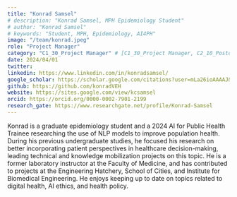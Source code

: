 ```yaml
---
title: "Konrad Samsel"
# description: "Konrad Samsel, MPH Epidemiology Student"
# author: "Konrad Samsel"
# keywords: "Student, MPH, Epidemiology, AI4PH"
image: "/team/konrad.jpeg"
role: "Project Manager" 
category: "C1_30_Project Manager" # [C1_30_Project Manager, C2_10_Postdoctoral Fellow, C2_20_PhD Student, C2_30_MSc Student, C2_50_Intern, C2_50_Research Assistant, C2_60_Summer Student]
date: 2024/04/01
twitter:
linkedin: https://www.linkedin.com/in/konradsamsel/
google_scholar: https://scholar.google.com/citations?user=mLa26ioAAAAJ&hl=en
github: https://github.com/konradVEH
website: https://sites.google.com/view/kcsamsel
orcid: https://orcid.org/0000-0002-7901-2199
research_gate: https://www.researchgate.net/profile/Konrad-Samsel
---
```


Konrad is a graduate epidemiology student and a 2024 AI for Public Health Trainee researching the use of NLP models to improve population health. During his previous undergraduate studies, he focused his research on better incorporating patient perspectives in healthcare decision-making, leading technical and knowledge mobilization projects on this topic. He is a former laboratory instructor at the Faculty of Medicine, and has contributed to projects at the Engineering Hatchery, School of Cities, and Institute for Biomedical Engineering. He enjoys keeping up to date on topics related to digital health, AI ethics, and health policy.